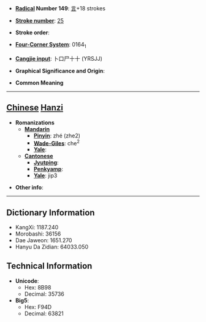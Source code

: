 * '''[[Wiktionary:Chinese radical index| Radical]] Number 149''': [[Wiktionary:Chinese radical index 言|言]]+18 strokes

* '''[[Wiktionary:Chinese total strokes index|Stroke number]]''': [[Wiktionary:Chinese total strokes index 25|25]]

* '''Stroke order''': 

* '''[[Wiktionary:Chinese four corner index|Four-Corner System]]''': 0164<sub>1</sub>

* '''[[Wiktionary:Chinese Cangjie index|Cangjie input]]''': 卜口尸十十 (YRSJJ)

* '''Graphical Significance and Origin''': 

* '''Common Meaning'''

----

== [[Chinese]] [[Hanzi]] ==

* '''Romanizations'''
** '''[[Mandarin]]'''
*** '''[[Pinyin]]''': zhé (zhe2)
*** '''[[Wade-Giles]]''': che<sup>2</sup>
*** '''[[Yale]]''': 
** '''[[Cantonese]]'''
*** '''[[Jyutping]]''':
*** '''[[Penkyamp]]''': 
*** '''[[Yale]]''': jip3

* '''Other info''': 

----

== Dictionary Information ==

* KangXi: 1187.240
* Morobashi: 36156
* Dae Jaweon: 1651.270
* Hanyu Da Zidian: 64033.050

== Technical Information ==

* '''Unicode''':
** Hex: 8B98
** Decimal: 35736
* '''Big5''':
** Hex: F94D
** Decimal: 63821